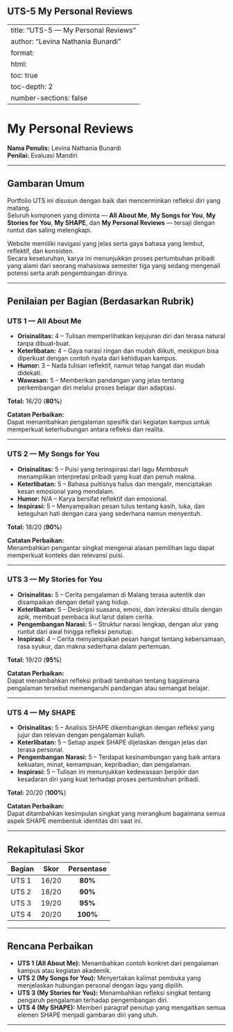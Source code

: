 ## UTS-5 My Personal Reviews

---
title: "UTS-5 — My Personal Reviews"
author: "Levina Nathania Bunardi"
format:
  html:
    toc: true
    toc-depth: 2
    number-sections: false
---

# My Personal Reviews

**Nama Penulis:** Levina Nathania Bunardi  
**Penilai:** Evaluasi Mandiri  

---

## Gambaran Umum

Portfolio UTS ini disusun dengan baik dan mencerminkan refleksi diri yang matang.  
Seluruh komponen yang diminta — **All About Me**, **My Songs for You**, **My Stories for You**, **My SHAPE**, dan **My Personal Reviews** — tersaji dengan runtut dan saling melengkapi.  

Website memiliki navigasi yang jelas serta gaya bahasa yang lembut, reflektif, dan konsisten.  
Secara keseluruhan, karya ini menunjukkan proses pertumbuhan pribadi yang alami dari seorang mahasiswa semester tiga yang sedang mengenali potensi serta arah pengembangan dirinya.  

---

## Penilaian per Bagian (Berdasarkan Rubrik)

### UTS 1 — All About Me

- **Orisinalitas:** 4 – Tulisan memperlihatkan kejujuran diri dan terasa natural tanpa dibuat-buat.  
- **Keterlibatan:** 4 – Gaya narasi ringan dan mudah diikuti, meskipun bisa diperkuat dengan contoh nyata dari kehidupan kampus.  
- **Humor:** 3 – Nada tulisan reflektif, namun tetap hangat dan mudah didekati.  
- **Wawasan:** 5 – Memberikan pandangan yang jelas tentang perkembangan diri melalui proses belajar dan adaptasi.  

**Total:** 16/20 (**80%**)  

**Catatan Perbaikan:**  
Dapat menambahkan pengalaman spesifik dari kegiatan kampus untuk memperkuat keterhubungan antara refleksi dan realita.  

---

### UTS 2 — My Songs for You

- **Orisinalitas:** 5 – Puisi yang terinspirasi dari lagu *Membasuh* menampilkan interpretasi pribadi yang kuat dan penuh makna.  
- **Keterlibatan:** 5 – Bahasa puitisnya halus dan mengalir, menciptakan kesan emosional yang mendalam.  
- **Humor:** N/A – Karya bersifat reflektif dan emosional.  
- **Inspirasi:** 5 – Menyampaikan pesan tulus tentang kasih, luka, dan keteguhan hati dengan cara yang sederhana namun menyentuh.  

**Total:** 18/20 (**90%**)  

**Catatan Perbaikan:**  
Menambahkan pengantar singkat mengenai alasan pemilihan lagu dapat memperkuat konteks dan relevansi puisi.  

---

### UTS 3 — My Stories for You

- **Orisinalitas:** 5 – Cerita pengalaman di Malang terasa autentik dan disampaikan dengan detail yang hidup.  
- **Keterlibatan:** 5 – Deskripsi suasana, emosi, dan interaksi ditulis dengan apik, membuat pembaca ikut larut dalam cerita.  
- **Pengembangan Narasi:** 5 – Struktur narasi lengkap, dengan alur yang runtut dari awal hingga refleksi penutup.  
- **Inspirasi:** 4 – Cerita menyampaikan pesan hangat tentang kebersamaan, rasa syukur, dan makna sederhana dalam pertemuan.  

**Total:** 19/20 (**95%**)  

**Catatan Perbaikan:**  
Dapat menambahkan refleksi pribadi tambahan tentang bagaimana pengalaman tersebut memengaruhi pandangan atau semangat belajar.  

---

### UTS 4 — My SHAPE

- **Orisinalitas:** 5 – Analisis SHAPE dikembangkan dengan refleksi yang jujur dan relevan dengan pengalaman kuliah.  
- **Keterlibatan:** 5 – Setiap aspek SHAPE dijelaskan dengan jelas dan terasa personal.  
- **Pengembangan Narasi:** 5 – Terdapat kesinambungan yang baik antara kekuatan, minat, kemampuan, kepribadian, dan pengalaman.  
- **Inspirasi:** 5 – Tulisan ini menunjukkan kedewasaan berpikir dan kesadaran diri yang kuat terhadap proses pertumbuhan pribadi.  

**Total:** 20/20 (**100%**)  

**Catatan Perbaikan:**  
Dapat ditambahkan kesimpulan singkat yang merangkum bagaimana semua aspek SHAPE membentuk identitas diri saat ini.  

---

## Rekapitulasi Skor

| Bagian | Skor | Persentase |
|:--------|:------:|:------------:|
| UTS 1 | 16/20 | **80%** |
| UTS 2 | 18/20 | **90%** |
| UTS 3 | 19/20 | **95%** |
| UTS 4 | 20/20 | **100%** |

---

## Rencana Perbaikan

- **UTS 1 (All About Me):** Menambahkan contoh konkret dari pengalaman kampus atau kegiatan akademik.  
- **UTS 2 (My Songs for You):** Menyertakan kalimat pembuka yang menjelaskan hubungan personal dengan lagu yang dipilih.  
- **UTS 3 (My Stories for You):** Menambahkan refleksi singkat tentang pengaruh pengalaman terhadap pengembangan diri.  
- **UTS 4 (My SHAPE):** Memberi paragraf penutup yang mengaitkan semua elemen SHAPE menjadi gambaran diri yang utuh.  

---

